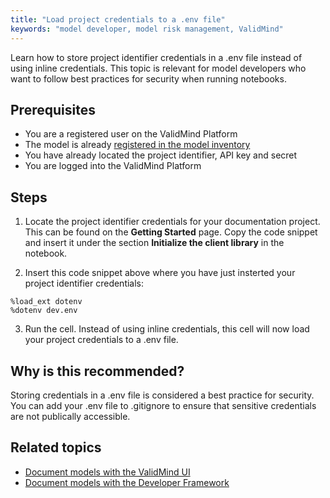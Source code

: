 ```yaml
---
title: "Load project credentials to a .env file"
keywords: "model developer, model risk management, ValidMind"
---
```


Learn how to store project identifier credentials in a .env file instead of using inline credentials. This topic is relevant for model developers who want to follow best practices for security when running notebooks.


## Prerequisites

* You are a registered user on the ValidMind Platform
* The model is already [registered in the model inventory](register-models.qmd)
* You have already located the project identifier, API key and secret
* You are logged into the ValidMind Platform

## Steps

1. Locate the project identifier credentials for your documentation project. This can be found on the **Getting Started** page. Copy the code snippet and insert it under the section **Initialize the client library** in the notebook.

2. Insert this code snippet above where you have just insterted your project identifier credentials:

```
%load_ext dotenv
%dotenv dev.env
```

3. Run the cell. Instead of using inline credentials, this cell will now load your project credentials to a .env file.

## Why is this recommended?

Storing credentials in a .env file is considered a best practice for security. You can add your .env file to .gitignore to ensure that sensitive credentials are not publically accessible.

<!---
## Troubleshooting

[Include any common issues or errors that may arise during the task and how to resolve them.]
--->

## Related topics
* [Document models with the ValidMind UI](document-models-with-ui.qmd)
* [Document models with the Developer Framework](document-models-with-framework.qmd)
